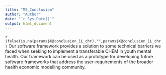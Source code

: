 ```yaml
---
title: "MS_Conclusion"
author: "Author"
date: "`r Sys.Date()`"
output: html_document
---
```

`r ifelse(is.na(params$X@conclusion_1L_chr),"",params$X@conclusion_1L_chr)` 
<!-- We have identified criteria that can be used to systematically assess the extent to which the computational implementation of health economic models adheres to transparency, reusability and updatability criteria.  -->
Our software framework provides a solution to some technical barriers we faced when seeking to implement a transferable CHEM in youth mental health. Our framework can be used as a prototype for developing future software frameworks that address the user-requirements of the broader health economic modelling community. 
<!-- Barriers to ethical CHEM practice arising from resource constraints should be addressed by research funders. -->